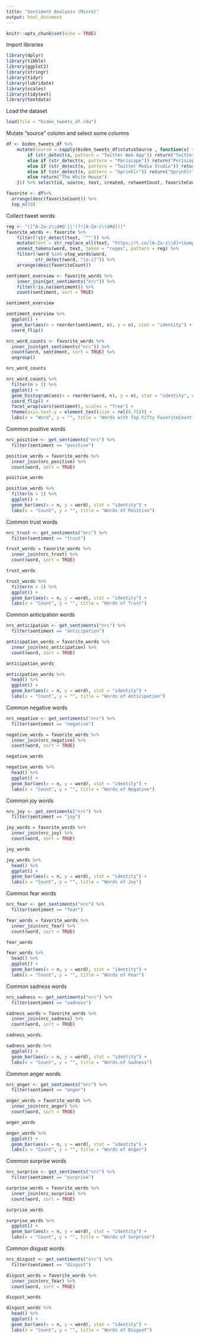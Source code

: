 ```yaml
---
title: "Sentiment Analysis (Micro)"
output: html_document
---
```


```r
knitr::opts_chunk$set(echo = TRUE)
```

Import libraries
```r
library(dplyr)
library(tibble)
library(ggplot2)
library(stringr)
library(tidyr)
library(lubridate)
library(scales)
library(tidytext)
library(textdata)
```

Load the dataset
```r
load(file = "biden_tweets_df.rda")
```

Mutate "source" column and select some columns
```r
df <- biden_tweets_df %>% 
    mutate(source = sapply(biden_tweets_df$statusSource , function(x) {
        if (str_detect(x, pattern = "Twitter Web App")) return("Twitter Web App")
        else if (str_detect(x, pattern = "Periscope")) return("Periscope")
        else if (str_detect(x, pattern = "Twitter Media Studio")) return("Twitter Media Studio")
        else if (str_detect(x, pattern = "Sprinklr")) return("Sprinklr")
        else return("The White House")
    })) %>% select(id, source, text, created, retweetCount, favoriteCount)
```

```r
favorite <- df%>%
  arrange(desc(favoriteCount)) %>%
  top_n(50)
```

Collect tweet words
```r
reg <- "([^A-Za-z\\d#@']|'(?![A-Za-z\\d#@]))"
favorite_words <- favorite %>%
    filter(!str_detect(text, '^"')) %>%
    mutate(text = str_replace_all(text, "https://t.co/[A-Za-z\\d]+|&amp;", "")) %>%
    unnest_tokens(word, text, token = "regex", pattern = reg) %>%
    filter(!word %in% stop_words$word,
           str_detect(word, "[a-z]")) %>%
    arrange(desc(favoriteCount))
```




```r
sentiment_overview <- favorite_words %>%
    inner_join(get_sentiments("nrc")) %>%
    filter(!is.na(sentiment)) %>%
    count(sentiment, sort = TRUE)

sentiment_overview

sentiment_overview %>% 
  ggplot() + 
  geom_bar(aes(x = reorder(sentiment, n), y = n), stat = "identity") +
  coord_flip()
```

```r
nrc_word_counts <- favorite_words %>%
  inner_join(get_sentiments("nrc")) %>%
  count(word, sentiment, sort = TRUE) %>%
  ungroup()

nrc_word_counts

nrc_word_counts %>% 
  filter(n > 1) %>%
  ggplot() +
  geom_histogram(aes(x = reorder(word, n), y = n), stat = "identity", width = 0.75) +
  coord_flip() +
  facet_wrap(vars(sentiment), scales = "free") + 
  theme(axis.text.y = element_text(size = rel(0.75))) + 
  labs(x = "Word", y = "", title = "Words with Top Fifty FavoriteCount by Sentiment")
```

Common positive words
```r
nrc_positive <- get_sentiments("nrc") %>% 
  filter(sentiment == "positive")

positive_words = favorite_words %>%
  inner_join(nrc_positive) %>%
  count(word, sort = TRUE)

positive_words

positive_words %>% 
  filter(n > 1) %>% 
  ggplot() + 
  geom_bar(aes(x = n, y = word), stat = "identity") + 
  labs(x = "Count", y = "", title = "Words of Positive")
```

Common trust words
```r
nrc_trust <- get_sentiments("nrc") %>% 
  filter(sentiment == "trust")

trust_words = favorite_words %>%
  inner_join(nrc_trust) %>%
  count(word, sort = TRUE)

trust_words

trust_words %>% 
  filter(n > 1) %>% 
  ggplot() + 
  geom_bar(aes(x = n, y = word), stat = "identity") + 
  labs(x = "Count", y = "", title = "Words of Trust")
```

Common anticipation words
```r
nrc_anticipation <- get_sentiments("nrc") %>% 
  filter(sentiment == "anticipation")

anticipation_words = favorite_words %>%
  inner_join(nrc_anticipation) %>%
  count(word, sort = TRUE)

anticipation_words

anticipation_words %>% 
  head() %>% 
  ggplot() + 
  geom_bar(aes(x = n, y = word), stat = "identity") + 
  labs(x = "Count", y = "", title = "Words of Anticipation")
```

Common negative words
```r
nrc_negative <- get_sentiments("nrc") %>% 
  filter(sentiment == "negative")

negative_words = favorite_words %>%
  inner_join(nrc_negative) %>%
  count(word, sort = TRUE)

negative_words

negative_words %>% 
  head() %>% 
  ggplot() + 
  geom_bar(aes(x = n, y = word), stat = "identity") + 
  labs(x = "Count", y = "", title = "Words of Negative")
```

Common joy words
```r
nrc_joy <- get_sentiments("nrc") %>% 
  filter(sentiment == "joy")

joy_words = favorite_words %>%
  inner_join(nrc_joy) %>%
  count(word, sort = TRUE)

joy_words

joy_words %>% 
  head() %>% 
  ggplot() + 
  geom_bar(aes(x = n, y = word), stat = "identity") + 
  labs(x = "Count", y = "", title = "Words of Joy")
```

Common fear words
```r
nrc_fear <- get_sentiments("nrc") %>% 
  filter(sentiment == "fear")

fear_words = favorite_words %>%
  inner_join(nrc_fear) %>%
  count(word, sort = TRUE)

fear_words

fear_words %>% 
  head() %>% 
  ggplot() + 
  geom_bar(aes(x = n, y = word), stat = "identity") + 
  labs(x = "Count", y = "", title = "Words of Fear")
```

Common sadness words
```r
nrc_sadness <- get_sentiments("nrc") %>% 
  filter(sentiment == "sadness")

sadness_words = favorite_words %>%
  inner_join(nrc_sadness) %>%
  count(word, sort = TRUE)

sadness_words

sadness_words %>% 
  ggplot() + 
  geom_bar(aes(x = n, y = word), stat = "identity") + 
  labs(x = "Count", y = "", title = "Words of Sadness")
```

Common anger words
```r
nrc_anger <- get_sentiments("nrc") %>% 
  filter(sentiment == "anger")

anger_words = favorite_words %>%
  inner_join(nrc_anger) %>%
  count(word, sort = TRUE)

anger_words

anger_words %>% 
  ggplot() + 
  geom_bar(aes(x = n, y = word), stat = "identity") + 
  labs(x = "Count", y = "", title = "Words of Anger")
```

Common surprise words
```r
nrc_surprise <- get_sentiments("nrc") %>% 
  filter(sentiment == "surprise")

surprise_words = favorite_words %>%
  inner_join(nrc_surprise) %>%
  count(word, sort = TRUE)

surprise_words

surprise_words %>% 
  ggplot() + 
  geom_bar(aes(x = n, y = word), stat = "identity") + 
  labs(x = "Count", y = "", title = "Words of Surprise")
```

Common disgust words
```r
nrc_disgust <- get_sentiments("nrc") %>% 
  filter(sentiment == "disgust")

disgust_words = favorite_words %>%
  inner_join(nrc_fear) %>%
  count(word, sort = TRUE)

disgust_words

disgust_words %>% 
  head() %>% 
  ggplot() + 
  geom_bar(aes(x = n, y = word), stat = "identity") + 
  labs(x = "Count", y = "", title = "Words of Disgust")
```
